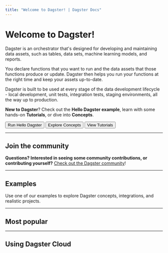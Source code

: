 ```yaml
---
title: "Welcome to Dagster! | Dagster Docs"
---
```


# Welcome to Dagster!

Dagster is an orchestrator that's designed for developing and maintaining data assets, such as tables, data sets, machine learning models, and reports.

You declare functions that you want to run and the data assets that those functions produce or update. Dagster then helps you run your functions at the right time and keep your assets up-to-date.

Dagster is built to be used at every stage of the data development lifecycle - local development, unit tests, integration tests, staging environments, all the way up to production.

**New to Dagster**? Check out the **Hello Dagster example**, learn with some hands-on **Tutorials**, or dive into **Concepts**.

<div className="inline-flex flex-row space-x-4">
  <Button link="/getting-started/hello-dagster">Run Hello Dagster</Button>
  <Button link="/concepts" style="secondary">
    Explore Concepts
  </Button>
  <Button link="/tutorial" style="secondary">
    View Tutorials
  </Button>
</div>

---

## Join the community

**Questions? Interested in seeing some community contributions, or contributing yourself?** [Check out the Dagster community](https://dagster.io/community)!

<ArticleList>
  <ArticleListItem
    href="https://dagster.io/slack"
    title="Dagster Slack"
  ></ArticleListItem>
  <ArticleListItem
    href="https://github.com/dagster-io/dagster/discussions"
    title="Community Q&A"
  ></ArticleListItem>
  <ArticleListItem
    href="https://www.youtube.com/channel/UCfLnv9X8jyHTe6gJ4hVBo9Q/videos"
    title="YouTube"
  ></ArticleListItem>
  <ArticleListItem
    href="/community/contributing"
    title="Contributing to Dagster"
  ></ArticleListItem>
  <ArticleListItem
    href="https://github.com/dagster-io/dagster"
    title="Dagster GitHub"
  ></ArticleListItem>
</ArticleList>

---

## Examples

Use one of our examples to explore Dagster concepts, integrations, and realistic projects.

<ArticleList>
  <ArticleListItem
    title="Fully-featured project"
    href="/guides/dagster/example_project"
  ></ArticleListItem>
  <ArticleListItem
    title="View all examples"
    href="https://github.com/dagster-io/dagster/blob/master/examples"
  ></ArticleListItem>
  <ArticleListItem
    title="dbt + Dagster"
    href="https://github.com/dagster-io/dagster/blob/master/examples/assets_dbt_python"
  ></ArticleListItem>
</ArticleList>

---

## Most popular

<ArticleList>
  <ArticleListItem
    title="Using environment variables and secrets"
    href="/guides/dagster/using-environment-variables-and-secrets"
  ></ArticleListItem>
  <ArticleListItem
    title="Building data assets"
    href="/concepts/assets/software-defined-assets"
  ></ArticleListItem>
  <ArticleListItem
    title="Deploying Dagster with Helm"
    href="/deployment/guides/kubernetes/deploying-with-helm"
  ></ArticleListItem>
  <ArticleListItem
    title="Scheduling jobs"
    href="/concepts/partitions-schedules-sensors/schedules"
  ></ArticleListItem>
  <ArticleListItem
    title="Parameterizing your data pipeline"
    href="/concepts/configuration/config-schema"
  ></ArticleListItem>
  <ArticleListItem
    title="Automatically starting jobs"
    href="/concepts/partitions-schedules-sensors/sensors"
  ></ArticleListItem>
  <ArticleListItem
    title="Transitioning from development to production"
    href="/guides/dagster/transitioning-data-pipelines-from-development-to-production"
  ></ArticleListItem>
</ArticleList>

---

## Using Dagster Cloud

<ArticleList>
  <ArticleListItem
    title="Getting started with Dagster Cloud"
    href="/dagster-cloud/getting-started"
  ></ArticleListItem>
  <ArticleListItem
    title="Understanding Hybrid and Serverless Deployment"
    href="/dagster-cloud/deployment"
  ></ArticleListItem>
  <ArticleListItem
    title="Managing users"
    href="/dagster-cloud/account/managing-users"
  ></ArticleListItem>
  <ArticleListItem
    title="Dagster Cloud environment variables and secrets"
    href="/dagster-cloud/managing-deployments/environment-variables-and-secrets"
  ></ArticleListItem>
  <ArticleListItem
    title="Using Branch Deployments for Continuous Integration"
    href="/dagster-cloud/managing-deployments/branch-deployments"
  ></ArticleListItem>
  <ArticleListItem
    title="All Dagster Cloud docs"
    href="/dagster-cloud"
  ></ArticleListItem>
</ArticleList>

